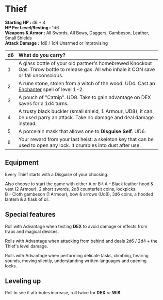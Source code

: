 # Thief

**Starting HP :** d6 + 4\
**HP Per Level/Resting :** 1d6\
**Weapons & Armor :** All Swords, All Bows, Daggers, Gambeson, Leather, Small Shields\
**Attack Damage :** 1d6 / 1d4 Unarmed or Improvising

|  d6    | What do you carry?    |
| :--- | :--- |
| 1     | A glass bottle of your old partner's homebrewed Knockout Gas. Throw bottle to release gas. All who inhale it CON save or fall unconscious. |
| 2     | A rune stone, stolen from a witch of the wood. UD4. Cast an [Enchanter](/classes/enchanter) spell of level 1-2.   |
| 3     | A pouch of "Catnip". UD8. Take to gain advantage on DEX saves for a 1d4 turns. |
| 4     | A trusty black buckler (small shield, 1 Armour, UD8), it can be used parry an attack. Take no damage and deal damage instead. |
| 5     | A porcelain mask that allows one to **Disguise Self**. UD6. |
| 6     | Your reward from your last heist: a skeleton key that can be used to open any lock. It crumbles into dust after use. |

## Equipment
Every Thief starts with a Disguise of your choosing.

Also choose to start the game with either A or B:\ 
A - Black leather hood & vest (2 Armour), 2 short swords, 2d8 counterfeit coins, lockpicks.\
B - Cloth gambeson (1 Armour), bow & arrows (Ud8), 3d6 coins, a hooded lantern & a flask of oil.

## Special features

Roll with Advantage when testing **DEX** to avoid damage or effects from traps and magical devices.

Rolls with Advantage when attacking from behind and deals 2d6 / 2d4 + the Thief's level damage.

Rolls with Advantage when performing delicate tasks, climbing, hearing sounds, moving silently, understanding written languages and opening locks.

## Leveling up

Roll to see if attributes increase, roll twice for **DEX** *or* **WIS**.